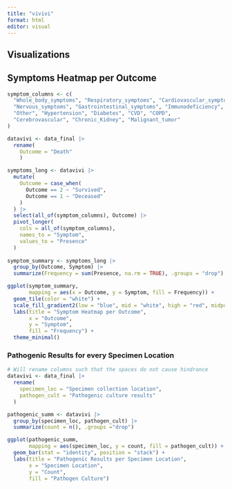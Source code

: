 ```yaml
---
title: "vivivi"
format: html
editor: visual
---
```


## Visualizations

## Symptoms Heatmap per Outcome

```r
symptom_columns <- c(
  "Whole_body_symptoms", "Respiratory_symptoms", "Cardiovascular_symptoms",
  "Nervous_symptoms", "Gastrointestinal_symptoms", "Immunodeficiency",
  "Other", "Hypertension", "Diabetes", "CVD", "COPD",
  "Cerebrovascular", "Chronic_Kidney", "Malignant_tumor"
)

datavivi <- data_final |>
  rename(
    Outcome = "Death"
    )

symptoms_long <- datavivi |>
  mutate(
    Outcome = case_when(
      Outcome == 2 ~ "Survived",
      Outcome == 1 ~ "Deceased"
    )
  ) |>
  select(all_of(symptom_columns), Outcome) |>
  pivot_longer(
    cols = all_of(symptom_columns),
    names_to = "Symptom",
    values_to = "Presence"
  )
  
symptom_summary <- symptoms_long |>
  group_by(Outcome, Symptom) |>
  summarize(Frequency = sum(Presence, na.rm = TRUE), .groups = "drop")

ggplot(symptom_summary,
       mapping = aes(x = Outcome, y = Symptom, fill = Frequency)) +
  geom_tile(color = "white") +
  scale_fill_gradient2(low = "blue", mid = "white", high = "red", midpoint = 35) +
  labs(title = "Symptom Heatmap per Outcome",
       x = "Outcome",
       y = "Symptom",
       fill = "Frequency") +
  theme_minimal()
```

### Pathogenic Results for every Specimen Location

```r
# Will rename columns such that the spaces do not cause hindrance
datavivi <- data_final |>
  rename(
    specimen_loc = "Specimen collection location",
    pathogen_cult = "Pathogenic culture results"
  )

pathogenic_summ <- datavivi |>
  group_by(specimen_loc, pathogen_cult) |>
  summarize(count = n(), .groups ="drop")

ggplot(pathogenic_summ,
       mapping = aes(specimen_loc, y = count, fill = pathogen_cult)) +
  geom_bar(stat = "identity", position = "stack") +
  labs(title = "Pathogenic Results per Specimen Location",
       x = "Specimen Location",
       y = "Count",
       fill = "Pathogen Culture")

```
